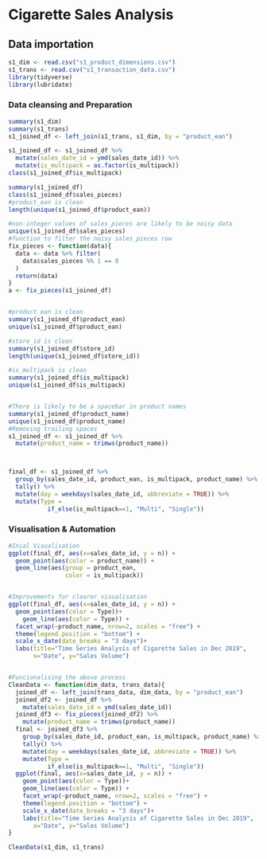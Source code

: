 # Cigarette Sales Analysis

## Data importation
```{r}
s1_dim <- read.csv("s1_product_dimensions.csv")
s1_trans <- read.csv("s1_transaction_data.csv")
library(tidyverse)
library(lubridate)
```

### Data cleansing and Preparation
```{r}
summary(s1_dim)
summary(s1_trans)
s1_joined_df <- left_join(s1_trans, s1_dim, by = "product_ean")

s1_joined_df <- s1_joined_df %>%
  mutate(sales_date_id = ymd(sales_date_id)) %>%
  mutate(is_multipack = as.factor(is_multipack))
class(s1_joined_df$is_multipack)

summary(s1_joined_df)
class(s1_joined_df$sales_pieces)
#product_ean is clean
length(unique(s1_joined_df$product_ean))

#non-integer values of sales_pieces are likely to be noisy data
unique(s1_joined_df$sales_pieces)
#function to filter the noisy sales_pieces row
fix_pieces <- function(data){
  data <- data %>% filter(
    data$sales_pieces %% 1 == 0
  )
  return(data)
}
a <- fix_pieces(s1_joined_df)


#product_ean is clean
summary(s1_joined_df$product_ean)
unique(s1_joined_df$product_ean)

#store_id is clean
summary(s1_joined_df$store_id)
length(unique(s1_joined_df$store_id))

#is_multipack is clean
summary(s1_joined_df$is_multipack)
unique(s1_joined_df$is_multipack)


#There is likely to be a spacebar in product names
summary(s1_joined_df$product_name)
unique(s1_joined_df$product_name)
#Removing trailing spaces
s1_joined_df <- s1_joined_df %>%
  mutate(product_name = trimws(product_name))



final_df <- s1_joined_df %>%
  group_by(sales_date_id, product_ean, is_multipack, product_name) %>%
  tally() %>%
  mutate(day = weekdays(sales_date_id, abbreviate = TRUE)) %>%
  mutate(Type = 
           if_else(is_multipack==1, "Multi", "Single"))
```

### Visualisation & Automation
```{r}

#Inial Visualisation
ggplot(final_df, aes(x=sales_date_id, y = n)) +
  geom_point(aes(color = product_name)) + 
  geom_line(aes(group = product_ean,
                color = is_multipack))


#Improvements for clearer visualisation
ggplot(final_df, aes(x=sales_date_id, y = n)) +
  geom_point(aes(color = Type))+
    geom_line(aes(color = Type)) +
  facet_wrap(~product_name, nrow=2, scales = "free") +
  theme(legend.position = "bottom") +
  scale_x_date(date_breaks = "3 days")+
  labs(title="Time Series Analysis of Cigarette Sales in Dec 2019",
       x="Date", y="Sales Volume") 


#Funcionalising the above process
CleanData <- function(dim_data, trans_data){
  joined_df <- left_join(trans_data, dim_data, by = "product_ean")
  joined_df2 <- joined_df %>%
    mutate(sales_date_id = ymd(sales_date_id))
  joined_df3 <- fix_pieces(joined_df2) %>%
    mutate(product_name = trimws(product_name))
  final <- joined_df3 %>%
    group_by(sales_date_id, product_ean, is_multipack, product_name) %>%
    tally() %>%
    mutate(day = weekdays(sales_date_id, abbreviate = TRUE)) %>%
    mutate(Type = 
           if_else(is_multipack==1, "Multi", "Single"))
  ggplot(final, aes(x=sales_date_id, y = n)) +
    geom_point(aes(color = Type))+
    geom_line(aes(color = Type)) +
    facet_wrap(~product_name, nrow=2, scales = "free") +
    theme(legend.position = "bottom") +
    scale_x_date(date_breaks = "3 days")+
    labs(title="Time Series Analysis of Cigarette Sales in Dec 2019",
       x="Date", y="Sales Volume")
}

CleanData(s1_dim, s1_trans)

```